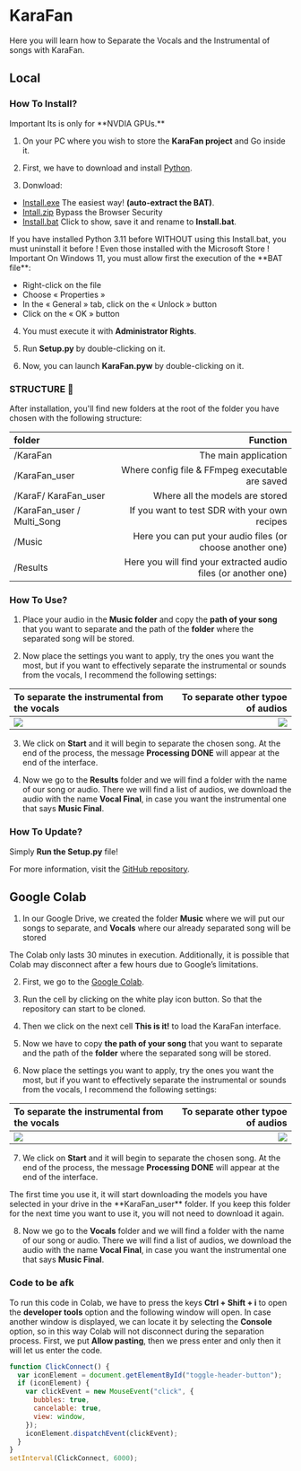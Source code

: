 
# KaraFan

Here you will learn how to Separate the Vocals and the Instrumental of songs with KaraFan.

## Local

### How To Install?

<Callout type="warning" emoji="⚠️">
  Important Its is only for **NVDIA GPUs.**
</Callout>

1. On your PC where you wish to store the **KaraFan project** and Go inside it.
2. First, we have to download and install [Python](https://www.python.org/ftp/python/3.11.0/python-3.11.0-amd64.exe).

3. Donwload:

- [Install.exe](https://github.com/Captain-FLAM/KaraFan/wiki/Data/Install.exe) The easiest way! **(auto-extract the BAT)**.
- [Intall.zip](https://github.com/Captain-FLAM/KaraFan/wiki/Data/Install.zip) Bypass the Browser Security
- [Install.bat](https://github.com/Captain-FLAM/KaraFan/wiki/Data/Install.bat) Click to show, save it and rename to **Install.bat**.

<Callout type="info" emoji="ℹ️">
  If you have installed Python 3.11 before WITHOUT using this Install.bat, you
  must uninstall it before ! Even those installed with the Microsoft Store !
</Callout>

<Callout type="Reactnode" emoji="💡">
 Important
 On Windows 11, you must allow first the execution of the **BAT file**:

- Right-click on the file
- Choose « Properties »
- In the « General » tab, click on the « Unlock » button
- Click on the « OK » button
</Callout>

4. You must execute it with **Administrator Rights**.

5. Run **Setup.py** by double-clicking on it.

6. Now, you can launch **KaraFan.pyw** by double-clicking on it.

### STRUCTURE 📂

After installation, you'll find new folders at the root of the folder you have chosen with the following structure:

|      folder               |Function                                                       |
|:------------------------- |-------------------------------------------------------------: | 
| /KaraFan                  | The main application                                          |
| /KaraFan_user             | Where config file & FFmpeg executable are saved               |
| /KaraF/ KaraFan_user      | Where all the models are stored                               |
| /KaraFan_user / Multi_Song| If you want to test SDR with your own recipes                 |
| /Music                    | Here you can put your audio files (or choose another one)     |
| /Results                  | Here you will find your extracted audio files (or another one)|

### How To Use?

1. Place your audio in the **Music folder** and copy the **path of your song** that you want to separate and the path of the **folder** where the separated song will be stored.

2. Now place the settings you want to apply, try the ones you want the most, but if you want to effectively separate the instrumental or sounds from the vocals, I recommend the following settings:

| To separate the instrumental from the vocals | To separate other typoe of audios |
| :------------------------------------------- | --------------------------------: |
| ![](/Karafan-Vocals.png)                     |           ![](/Karafan-Other.png) |

3. We click on **Start** and it will begin to separate the chosen song. At the end of the process, the message **Processing DONE** will appear at the end of the interface.

4. Now we go to the **Results** folder and we will find a folder with the name of our song or audio. There we will find a list of audios, we download the audio with the name **Vocal Final**, in case you want the instrumental one that says **Music Final**.

### How To Update?

Simply **Run the Setup.py** file!

For more information, visit the [GitHub repository](https://github.com/Captain-FLAM/KaraFan).

## Google Colab

1. In our Google Drive, we created the folder **Music** where we will put our songs to separate, and **Vocals** where our already separated song will be stored

<Callout type="warning" emoji="⚠️">
  The Colab only lasts 30 minutes in execution. Additionally, it is possible
  that Colab may disconnect after a few hours due to Google’s limitations.
</Callout>

2. First, we go to the [Google Colab](https://colab.research.google.com/github/Eddycrack864/KaraFan/blob/master/KaraFan_Improved_Version.ipynb).

3. Run the cell by clicking on the white play icon button. So that the repository can start to be cloned.

4. Then we click on the next cell **This is it!** to load the KaraFan interface.

5. Now we have to copy **the path of your song** that you want to separate and the path of the **folder** where the separated song will be stored.

6. Now place the settings you want to apply, try the ones you want the most, but if you want to effectively separate the instrumental or sounds from the vocals, I recommend the following settings:

| To separate the instrumental from the vocals | To separate other typoe of audios |
| :------------------------------------------- | --------------------------------: |
| ![](/Karafan-Vocals.png)                     |           ![](/Karafan-Other.png) |

7. We click on **Start** and it will begin to separate the chosen song. At the end of the process, the message **Processing DONE** will appear at the end of the interface.

<Callout type="info" emoji="ℹ️">
  The first time you use it, it will start downloading the models you have
  selected in your drive in the **KaraFan_user** folder. If you keep this folder
  for the next time you want to use it, you will not need to download it again.
</Callout>

8. Now we go to the **Vocals** folder and we will find a folder with the name of our song or audio. There we will find a list of audios, we download the audio with the name **Vocal Final**, in case you want the instrumental one that says **Music Final**.

### Code to be afk

To run this code in Colab, we have to press the keys **Ctrl + Shift + i** to open the **developer tools** option and the following window will open. In case another window is displayed, we can locate it by selecting the **Console** option, so in this way Colab will not disconnect during the separation process. First, we put **Allow pasting**, then we press enter and only then it will let us enter the code.

```js
function ClickConnect() {
  var iconElement = document.getElementById("toggle-header-button");
  if (iconElement) {
    var clickEvent = new MouseEvent("click", {
      bubbles: true,
      cancelable: true,
      view: window,
    });
    iconElement.dispatchEvent(clickEvent);
  }
}
setInterval(ClickConnect, 6000);
```

